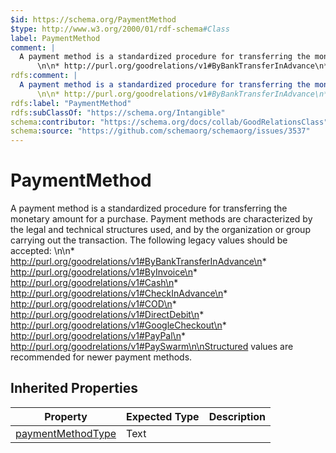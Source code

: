 ```yaml
---
$id: https://schema.org/PaymentMethod
$type: http://www.w3.org/2000/01/rdf-schema#Class
label: PaymentMethod
comment: |
  A payment method is a standardized procedure for transferring the monetary amount for a purchase. Payment methods are characterized by the legal and technical structures used, and by the organization or group carrying out the transaction. The following legacy values should be accepted:
      \n\n* http://purl.org/goodrelations/v1#ByBankTransferInAdvance\n* http://purl.org/goodrelations/v1#ByInvoice\n* http://purl.org/goodrelations/v1#Cash\n* http://purl.org/goodrelations/v1#CheckInAdvance\n* http://purl.org/goodrelations/v1#COD\n* http://purl.org/goodrelations/v1#DirectDebit\n* http://purl.org/goodrelations/v1#GoogleCheckout\n* http://purl.org/goodrelations/v1#PayPal\n* http://purl.org/goodrelations/v1#PaySwarm\n\nStructured values are recommended for newer payment methods.
rdfs:comment: |
  A payment method is a standardized procedure for transferring the monetary amount for a purchase. Payment methods are characterized by the legal and technical structures used, and by the organization or group carrying out the transaction. The following legacy values should be accepted:
      \n\n* http://purl.org/goodrelations/v1#ByBankTransferInAdvance\n* http://purl.org/goodrelations/v1#ByInvoice\n* http://purl.org/goodrelations/v1#Cash\n* http://purl.org/goodrelations/v1#CheckInAdvance\n* http://purl.org/goodrelations/v1#COD\n* http://purl.org/goodrelations/v1#DirectDebit\n* http://purl.org/goodrelations/v1#GoogleCheckout\n* http://purl.org/goodrelations/v1#PayPal\n* http://purl.org/goodrelations/v1#PaySwarm\n\nStructured values are recommended for newer payment methods.
rdfs:label: "PaymentMethod"
rdfs:subClassOf: "https://schema.org/Intangible"
schema:contributor: "https://schema.org/docs/collab/GoodRelationsClass"
schema:source: "https://github.com/schemaorg/schemaorg/issues/3537"
---
```


# PaymentMethod

A payment method is a standardized procedure for transferring the monetary amount for a purchase. Payment methods are characterized by the legal and technical structures used, and by the organization or group carrying out the transaction. The following legacy values should be accepted:
    \n\n* http://purl.org/goodrelations/v1#ByBankTransferInAdvance\n* http://purl.org/goodrelations/v1#ByInvoice\n* http://purl.org/goodrelations/v1#Cash\n* http://purl.org/goodrelations/v1#CheckInAdvance\n* http://purl.org/goodrelations/v1#COD\n* http://purl.org/goodrelations/v1#DirectDebit\n* http://purl.org/goodrelations/v1#GoogleCheckout\n* http://purl.org/goodrelations/v1#PayPal\n* http://purl.org/goodrelations/v1#PaySwarm\n\nStructured values are recommended for newer payment methods.

## Inherited Properties

| Property | Expected Type | Description |
| --- | --- | --- |
| [paymentMethodType](https://schema.org/paymentMethodType) | Text |  |
